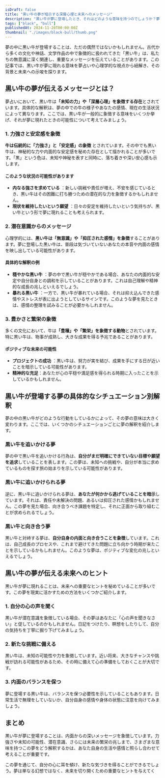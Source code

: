 ```yaml
---
isDraft: false
title: "黒い牛の夢が暗示する深層心理と未来へのメッセージ"
description: "黒い牛が夢に登場したとき、それはどのような意味を持つのでしょうか？夢占いの視点を中心に、文化的背景や心理的象徴をもとにその解釈を詳しく探ります。"
tags: ["black", "bull"]
publishedAt: 2024-11-28T00:00:00Z
thumbnail: "./images/black-bull/thumb.png"
---
```


夢の中に黒い牛が登場することは、ただの偶然ではないかもしれません。古代から多くの文化や神話、文学作品の中で象徴的に扱われてきた「黒い牛」は、私たちの無意識に深く関連し、重要なメッセージを伝えていることがあります。この記事では、黒い牛が夢に現れる意味を夢占いや心理学的な視点から紐解き、その背景と未来への示唆を探ります。

<TableOfContents />

## 黒い牛の夢が伝えるメッセージとは？

夢占いにおいて、黒い牛は<strong>「未知の力」や「深層心理」を象徴する存在</strong>とされています。具体的な解釈は、夢の中での牛の様子やあなたの感情、現在の生活状況によって異なります。ここでは、黒い牛が一般的に象徴する意味をいくつか挙げ、それが夢に現れたときの可能性について考えてみましょう。

### 1. 力強さと安定感を象徴

<strong>牛は伝統的に「力強さ」と「安定感」の象徴</strong>
とされています。その中でも黒い牛は、神秘的な力や内面的な安定感を秘めた存在として描かれることが多いです。「黒」という色は、未知や神秘を表すと同時に、落ち着きや深い安心感も示します。

#### このような状況の可能性があります

- <strong>内なる強さを求めている</strong>
  ：新しい挑戦や責任が増え、不安を感じているとき、黒い牛はその困難に打ち勝つための潜在的な力を象徴するかもしれません。
- <strong>現状を維持したいという願望</strong>
  ：日々の安定を維持したいという気持ちが、黒い牛という形で夢に現れることも考えられます。

### 2. 潜在意識からのメッセージ

心理学的には、<strong>黒い牛は「無意識」や「抑圧された感情」を象徴</strong>することがあります。夢に登場した黒い牛は、普段は気づいていないあなたの本音や内面の感情を映し出している可能性があります。

#### 具体的な解釈の例

- <strong>穏やかな黒い牛</strong>
  ：夢の中で黒い牛が穏やかである場合、あなたの内面的な安定や自分自身との調和を示していることがあります。これは自己理解や精神的な成長の兆しといえるでしょう。
- <strong>暴れる黒い牛</strong>
  ：一方で、黒い牛が暴れている場合、それは抑え込んできた感情やストレスが表に出ようとしているサインです。このような夢を見たときは、感情の整理を試みることが必要かもしれません。

### 3. 豊かさと繁栄の象徴

多くの文化において、牛は<strong>「豊穣」や「繁栄」を象徴する動物</strong>とされています。特に黒い牛は、物事が成熟し、大きな成果を得る予兆であることがあります。

#### ポジティブな未来の可能性

- <strong>プロジェクトの成功</strong>
  ：黒い牛は、努力が実を結び、成果を手にする日が近いことを暗示している可能性があります。
- <strong>精神的な充足</strong>：あなたが心の平穏や満足感を得られる時期に入ったことを示しているかもしれません。

## 黒い牛が登場する夢の具体的なシチュエーション別解釈

夢の中の黒い牛がどのような行動をしているかによって、その夢の意味は大きく変わります。ここでは、いくつかのシチュエーションごとに夢の解釈を紹介します。

### 黒い牛を追いかける夢

夢の中で黒い牛を追いかける行為は、<strong>自分がまだ明確にできていない目標や願望を追求</strong>していることを表します。この夢は、未知への挑戦や、自分が本当に求めているものを探す旅の始まりを示している可能性があります。

### 黒い牛に追いかけられる夢

逆に、黒い牛に追いかけられる夢は、<strong>あなたが何かから逃げていることを暗示</strong>しています。それは、責任や未解決の問題、あるいは抑圧された感情かもしれません。この夢を見た場合、向き合うべき課題を特定し、それに正面から取り組むことが求められるでしょう。

### 黒い牛と向き合う夢

黒い牛と対峙する夢は、<strong>自分自身の内面と向き合うことを象徴</strong>しています。これは、自己成長のプロセスや、これまで避けてきた問題に立ち向かう時期が来たことを示しているかもしれません。このような夢は、ポジティブな変化の兆しといえるでしょう。

## 黒い牛の夢が伝える未来へのヒント

黒い牛が夢に現れることは、未来への重要なヒントを秘めていることが多いです。この夢を現実に活かすための方法をいくつかご紹介します。

### 1. 自分の心の声を聞く

黒い牛が潜在意識を象徴している場合、その夢はあなたに「心の声を聞きなさい」と促しているのかもしれません。日記をつけたり、瞑想をしたりして、自分の気持ちを丁寧に掘り下げてみましょう。

### 2. 新たな挑戦に備える

黒い牛は、未知の可能性や力を象徴しています。近い将来、大きなチャンスや挑戦が訪れる可能性があるため、その時に備えて心の準備をしておくことが大切です。

### 3. 内面のバランスを保つ

夢に登場する黒い牛は、バランスを保つ必要性を示していることもあります。日常生活で無理をしていないか、自分自身の感情や身体の状態に注意を向けてみましょう。

## まとめ

黒い牛が夢に登場することは、内面からの深いメッセージを象徴しています。力強さや未知の可能性、潜在意識、さらには未来の繁栄の兆しまで、さまざまな意味を持つこの夢をどう解釈するかは、あなた自身の生活や感情と照らし合わせて考えることが重要です。

この夢を通じて、自分の心に耳を傾け、新たな気づきを得ることができるでしょう。夢は単なる幻想ではなく、未来を切り開くための重要なヒントを与えてく
